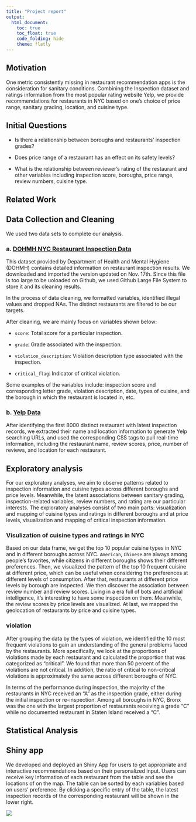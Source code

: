 ```yaml
---
title: "Project report"
output: 
  html_document:
    toc: true
    toc_float: true
    code_folding: hide
    theme: flatly
---
```


## Motivation
One metric consistently missing in restaurant recommendation apps is the consideration for sanitary conditions. Combining the Inspection dataset and ratings information from the most popular rating website Yelp, we provide recommendations for restaurants in NYC based on one’s choice of price range, sanitary grading, location, and cuisine type.

## Initial Questions

* Is there a relationship between boroughs and restaurants' inspection grades?

* Does price range of a restaurant has an effect on its safety levels?

* What is the relationship between reviewer's rating of the restaurant and other variables including inspection score, boroughs, price range, review numbers, cuisine type.

## Related Work

## Data Collection and Cleaning

We used two data sets to complete our analysis. 

### a. [DOHMH NYC Restaurant Inspection Data](https://data.cityofnewyork.us/Health/DOHMH-New-York-City-Restaurant-Inspection-Results/43nn-pn8j)

This dataset provided by Department of Health and Mental Hygiene (DOHMH) contains detailed information on restaurant inspection results. We downloaded and imported the version updated on Nov. 17th. Since this file is too large to be uoloaded on Github, we used Github Large File System to store it and its cleaning results. 

In the process of data cleaning, we formatted variables, identified illegal values and dropped NAs. The distinct restaurants are filtered to be our targets. 

After cleaning, we are mainly focus on variables shown below:

  - `score`: Total score for a particular inspection.
  
  - `grade`: Grade associated with the inspection. 
  
  - `violation_description`: Violation description type associated with the  inspection. 
  
  - `critical_flag`: Indicator of critical violation. 
  
Some examples of the variables include: inspection score and corresponding letter grade, violation description, date, types of cuisine, and the borough in which the restaurant is located in, etc.

### b. [Yelp Data](https://www.yelp.com/search?find_desc=Restaurants&find_loc=New+York%2C+NY)

After identifying the first 8000 distinct restaurant with latest inspection records, we extracted their name and location information to generate Yelp  searching URLs, and used the corresponding CSS tags to pull real-time information, including the restaurant name, review scores, price, number of reviews, and location for each restaurant. 


## Exploratory analysis
For our exploratory analyses, we aim to observe patterns related to inspection information and cuisine types across different boroughs and price levels. Meanwhile, the latent associations between sanitary grading, inspection-related variables, review numbers, and rating are our particular interests. The exploratory analyses consist of two main parts: visualization and mapping of cuisine types and ratings in different boroughs and at price levels, visualization and mapping of critical inspection information.

### Visulization of cuisine types and ratings in NYC
Based on our data frame, we get the top 10 popular cuisine types in NYC and in different boroughs across NYC. `American`, `Chinese` are always among people's favorites, while citizens in different boroughs shows their different preferences. Then, we visualized the pattern of the top 10 frequent cuisine at different price, which can be useful when considering the preferences at different levels of consumption. After that, restaurants at different price levels by borough are inspected. 
We then discover the association between review number and review scores. Living in a era full of bots and artificial intelligence, it's interesting to have some inspection on them. Meanwhile, the review scores by price levels are visualized. At last, we mapped the geolocation of restaurants by price and cuisine types. 

### violation 
After grouping the data by the types of violation, we identified the 10 most frequent violations to gain an understanding of the general problems faced by the restaurants. More specifically, we look at the proportions of violations made by each restaurant and calculated the proportion that was categorized as "critical". We found that more than 50 percent of the violations are not critical. In addition, the ratio of critical to non-critical violations is approximately the same across different boroughs of NYC.

In terms of the performance during inspection, the majority of the restaurants in NYC received an "A" as the inspection grade, either during the initial inspection or re-inspection. Among all boroughs in NYC, Bronx was the one with the largest proportion of restaurants receiving a grade "C" while no documented restaurant in Staten Island received a "C".

## Statistical Analysis

## Shiny app

We developed and deployed an Shiny App for users to get appropriate and interactive recommendations based on their personalized input. 
Users can receive key information of each restaurant from the table and see the locations of on the map. 
The table can be sorted by each variables based on users' preference. 
By clicking a specific entry of the table, the latest inspection records of the corresponding restaurant will be shown in the lower right.

![](./pic/Shiny_Screen_Shot.png)